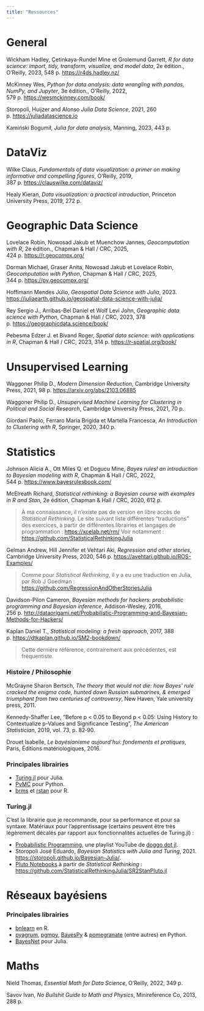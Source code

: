 ```yaml
---
title: "Ressources"
---
```


# General

Wickham Hadley, Çetinkaya-Rundel Mine et Grolemund Garrett, *R for data science: import, tidy, transform, visualize, and model data*, 2e édition., O’Reilly, 2023, 548 p. [https://r4ds.hadley.nz/](https://r4ds.hadley.nz/)

McKinney Wes, *Python for data analysis: data wrangling with pandas, NumPy, and Jupyter*, 3e édition., O’Reilly, 2022, 579 p. [https://wesmckinney.com/book/](https://wesmckinney.com/book/)

Storopoli, Huijzer and Alonso *Julia Data Science*, 2021, 260 p. [https://juliadatascience.io](https://juliadatascience.io)

Kamiński Bogumił, *Julia for data analysis*, Manning, 2023, 443 p.

# DataViz

Wilke Claus, *Fundamentals of data visualization: a primer on making informative and compelling figures*, O’Reilly, 2019, 387 p. [https://clauswilke.com/dataviz/](https://clauswilke.com/dataviz/)

Healy Kieran, *Data visualization: a practical introduction*, Princeton University Press, 2019, 272 p.

# Geographic Data Science

Lovelace Robin, Nowosad Jakub et Muenchow Jannes, *Geocomputation with R*, 2e édition., Chapman & Hall / CRC, 2025, 424 p. [https://r.geocompx.org/](https://r.geocompx.org/)

Dorman Michael, Graser Anita, Nowosad Jakub et Lovelace Robin, *Geocomputation with Python*, Chapman & Hall / CRC, 2025, 344 p. [https://py.geocompx.org/](https://py.geocompx.org/)

Hoffimann Mendes Júlio, *Geospatial Data Science with Julia*, 2023. [https://juliaearth.github.io/geospatial-data-science-with-julia/](https://juliaearth.github.io/geospatial-data-science-with-julia/)

Rey Sergio J., Arribas-Bel Daniel et Wolf Levi John, *Geographic data science with Python*, Chapman & Hall / CRC, 2023, 378 p. [https://geographicdata.science/book/](https://geographicdata.science/book/)

Pebesma Edzer J. et Bivand Roger, *Spatial data science: with applications in R*, Chapman & Hall / CRC, 2023, 314 p. [https://r-spatial.org/book/](https://r-spatial.org/book/)

# Unsupervised Learning

Waggoner Philip D., *Modern Dimension Reduction*, Cambridge University Press, 2021, 98 p. [https://arxiv.org/abs/2103.06885](https://arxiv.org/abs/2103.06885)

Waggoner Philip D., *Unsupervised Machine Learning for Clustering in Political and Social Research*, Cambridge University Press, 2021, 70 p.

Giordani Paolo, Ferraro Maria Brigida et Martella Francesca, *An Introduction to Clustering with R*, Springer, 2020, 340 p.

# Statistics

Johnson Alicia A., Ott Miles Q. et Dogucu Mine, *Bayes rules! an introduction to Bayesian modeling with R*, Chapman & Hall / CRC, 2022, 544 p. [https://www.bayesrulesbook.com/](https://www.bayesrulesbook.com/)

McElreath Richard, *Statistical rethinking: a Bayesian course with examples in R and Stan*, 2e édition, Chapman & Hall / CRC, 2020, 612 p.

> À ma connaissance, il n'existe pas de version en libre accès de _Statistical Rethinking_. Le site suivant liste différentes "traductions" des exercices, à partir de différentes librairies et langages de programmation : [https://xcelab.net/rm/](https://xcelab.net/rm/) Voir notamment : [https://github.com/StatisticalRethinkingJulia](https://github.com/StatisticalRethinkingJulia)

Gelman Andrew, Hill Jennifer et Vehtari Aki, *Regression and other stories*, Cambridge University Press, 2020, 546 p. [https://avehtari.github.io/ROS-Examples/](https://avehtari.github.io/ROS-Examples/)

> Comme pour *Statistical Rethinking*, il y a eu une traduction en Julia, par Rob J Goedman : [https://github.com/RegressionAndOtherStoriesJulia](https://github.com/RegressionAndOtherStoriesJulia)

Davidson-Pilon Cameron, *Bayesian methods for hackers: probabilistic programming and Bayesian inference*, Addison-Wesley, 2016, 256 p. [http://dataorigami.net/Probabilistic-Programming-and-Bayesian-Methods-for-Hackers/](http://dataorigami.net/Probabilistic-Programming-and-Bayesian-Methods-for-Hackers/)

Kaplan Daniel T., *Statistical modeling: a fresh approach*, 2017, 388 p. [https://dtkaplan.github.io/SM2-bookdown/](https://dtkaplan.github.io/SM2-bookdown/)

 > Cette dernière référence, contrairement aux précédentes, est fréquentiste.

:::{.callout-tip}
### Histoire / Philosophie

McGrayne Sharon Bertsch, *The theory that would not die: how Bayes’ rule cracked the enigma code, hunted down Russian submarines, & emerged triumphant from two centuries of controversy*, New Haven, Yale university press, 2011.

Kennedy-Shaffer Lee, "Before p < 0.05 to Beyond p < 0.05: Using History to Contextualize p-Values and Significance Testing", *The American Statistician*, 2019, vol. 73, p. 82‑90.

Drouet Isabelle, *Le bayésianisme aujourd'hui: fondements et pratiques*, Paris, Éditions matériologiques, 2016.
:::

:::{.callout-tip}
### Principales librairies

- [Turing.jl](https://turinglang.org/) pour Julia.
- [PyMC](https://www.pymc.io/welcome.html) pour Python.
- [brms](http://paulbuerkner.com/brms/index.html) et [rstan](https://mc-stan.org/rstan/) pour R.
:::

:::{.callout-tip}
### Turing.jl

C'est la librairie que je recommande, pour sa performance et pour sa syntaxe. Matériaux pour l'apprentissage (certains peuvent être très légèrement décalés par rapport aux fonctionnalités actuelles de Turing.jl) :

- [Probabilistic Programming](https://youtube.com/playlist?list=PLhQ2JMBcfAsgU7kZ-Ee_SDrjhJIehICmR&si=Z9vu0_Id4aq7lRWx), une playlist YouTube de [doggo dot jl](https://www.youtube.com/@doggodotjl).
- Storopoli José Eduardo, *Bayesian Statistics with Julia and Turing*, 2021. [https://storopoli.github.io/Bayesian-Julia/](https://storopoli.github.io/Bayesian-Julia/).
- [Pluto Notebooks](https://plutojl.org/) à partir de *Statistical Rethinking* : [https://github.com/StatisticalRethinkingJulia/SR2StanPluto.jl](https://github.com/StatisticalRethinkingJulia/SR2StanPluto.jl)
:::

# Réseaux bayésiens

:::{.callout-tip}
### Principales librairies

- [bnlearn](https://www.bnlearn.com/) en R.
- [pyagrum](https://pyagrum.readthedocs.io/en/stable/), [pgmpy](https://pgmpy.org), [BayesPy](https://bayespy.org/) & [pomegranate](https://pomegranate.readthedocs.io/en/stable/) (entre autres) en Python.
- [BayesNet](https://github.com/sisl/BayesNets.jl) pour Julia.
:::

# Maths

Nield Thomas, *Essential Math for Data Science*, O’Reilly, 2022, 349 p.

Savov Ivan, *No Bullshit Guide to Math and Physics*, Minireference Co, 2013, 288 p.
